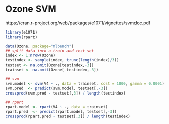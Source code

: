 # Ozone SVM

https://cran.r-project.org/web/packages/e1071/vignettes/svmdoc.pdf


```r
library(e1071)
library(rpart)

data(Ozone, package="mlbench")
## split data into a train and test set
index <- 1:nrow(Ozone)
testindex <- sample(index, trunc(length(index)/3))
testset <- na.omit(Ozone[testindex,-3])
trainset <- na.omit(Ozone[-testindex,-3])
```

```r
## svm
svm.model <- svm(V4 ~ ., data = trainset, cost = 1000, gamma = 0.0001)
svm.pred  <- predict(svm.model, testset[,-3])
crossprod(svm.pred - testset[,3]) / length(testindex)
```

```r
## rpart
rpart.model <- rpart(V4 ~ ., data = trainset)
rpart.pred  <- predict(rpart.model, testset[,-3])
crossprod(rpart.pred - testset[,3]) / length(testindex)
```

